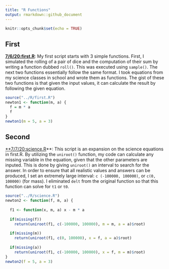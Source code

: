 ```yaml
---
title: "R Functions"
output: rmarkdown::github_document
---
```


```r
knitr::opts_chunk$set(echo = TRUE)

```

## First

[**7/6/20:first.R**](../R/first.R): My first script starts with 3 simple functions. First, I simulated the rolling of a pair of dice and the computation of their sum by writing a function dubbed `roll()`. This was executed using `sample()`. The next two functions essentially follow the same format. I took equations from my science classes in school and wrote them as functions. The gist of these two functions is that given the input values, it can calculate the result by following the given equation.
```r
source("../R/first.R")
newton1 <- function(m, a) {
  f = m * a 
  f
}
newton1(m = 5, a = 3)
```

## Second

[**7/7/20:science.R](../R/science.R)**: This script is an expansion on the science equations in first.R. By utilizing the `uniroot()` function, my code can calculate any missing variable in the equation, given that the other parameters are inputed. This is done by giving `uniroot()` an interval to search for the answer. In order to ensure that all realistic values and answers can be produced, I set an extremely large interval: `c (-100000, 100000)`, or `c(0, 100000)` (for mass). I eliminated `delt` from the original function so that this function can solve for `t1` or `t0`.
```r
source("../R/science.R")
newton2 <- function(f, m, a) {
  
  f1 <- function(x, m, a) x - m * a
  
  if(missing(f)) 
    return(uniroot(f1, c(-100000, 100000), m = m, a = a)$root)
  
  if(missing(m)) 
    return(uniroot(f1, c(0, 100000), x = f, a = a)$root)
  
  if(missing(a)) 
    return(uniroot(f1, c(-100000, 100000), x = f, m = m)$root)
}
newton2(f = 5, a = 3)
```